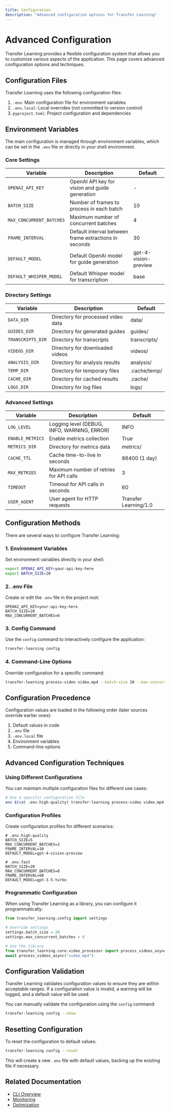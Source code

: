 ```yaml
---
title: Configuration
description: "Advanced configuration options for Transfer Learning"
---
```


# Advanced Configuration

Transfer Learning provides a flexible configuration system that allows you to customize various aspects of the application. This page covers advanced configuration options and techniques.

## Configuration Files

Transfer Learning uses the following configuration files:

1. `.env`: Main configuration file for environment variables
2. `.env.local`: Local overrides (not committed to version control)
3. `pyproject.toml`: Project configuration and dependencies

## Environment Variables

The main configuration is managed through environment variables, which can be set in the `.env` file or directly in your shell environment.

### Core Settings

| Variable | Description | Default |
| -------- | ----------- | ------- |
| `OPENAI_API_KEY` | OpenAI API key for vision and guide generation | - |
| `BATCH_SIZE` | Number of frames to process in each batch | 10 |
| `MAX_CONCURRENT_BATCHES` | Maximum number of concurrent batches | 4 |
| `FRAME_INTERVAL` | Default interval between frame extractions in seconds | 30 |
| `DEFAULT_MODEL` | Default OpenAI model for guide generation | gpt-4-vision-preview |
| `DEFAULT_WHISPER_MODEL` | Default Whisper model for transcription | base |

### Directory Settings

| Variable | Description | Default |
| -------- | ----------- | ------- |
| `DATA_DIR` | Directory for processed video data | data/ |
| `GUIDES_DIR` | Directory for generated guides | guides/ |
| `TRANSCRIPTS_DIR` | Directory for transcripts | transcripts/ |
| `VIDEOS_DIR` | Directory for downloaded videos | videos/ |
| `ANALYSIS_DIR` | Directory for analysis results | analysis/ |
| `TEMP_DIR` | Directory for temporary files | .cache/temp/ |
| `CACHE_DIR` | Directory for cached results | .cache/ |
| `LOGS_DIR` | Directory for log files | logs/ |

### Advanced Settings

| Variable | Description | Default |
| -------- | ----------- | ------- |
| `LOG_LEVEL` | Logging level (DEBUG, INFO, WARNING, ERROR) | INFO |
| `ENABLE_METRICS` | Enable metrics collection | True |
| `METRICS_DIR` | Directory for metrics data | metrics/ |
| `CACHE_TTL` | Cache time-to-live in seconds | 86400 (1 day) |
| `MAX_RETRIES` | Maximum number of retries for API calls | 3 |
| `TIMEOUT` | Timeout for API calls in seconds | 60 |
| `USER_AGENT` | User agent for HTTP requests | Transfer Learning/1.0 |

## Configuration Methods

There are several ways to configure Transfer Learning:

### 1. Environment Variables

Set environment variables directly in your shell:

```bash
export OPENAI_API_KEY=your-api-key-here
export BATCH_SIZE=20
```

### 2. .env File

Create or edit the `.env` file in the project root:

```
OPENAI_API_KEY=your-api-key-here
BATCH_SIZE=20
MAX_CONCURRENT_BATCHES=8
```

### 3. Config Command

Use the `config` command to interactively configure the application:

```bash
transfer-learning config
```

### 4. Command-Line Options

Override configuration for a specific command:

```bash
transfer-learning process-video video.mp4 --batch-size 20 --max-concurrent 8
```

## Configuration Precedence

Configuration values are loaded in the following order (later sources override earlier ones):

1. Default values in code
2. `.env` file
3. `.env.local` file
4. Environment variables
5. Command-line options

## Advanced Configuration Techniques

### Using Different Configurations

You can maintain multiple configuration files for different use cases:

```bash
# Use a specific configuration file
env $(cat .env.high-quality) transfer-learning process-video video.mp4
```

### Configuration Profiles

Create configuration profiles for different scenarios:

```
# .env.high-quality
BATCH_SIZE=5
MAX_CONCURRENT_BATCHES=2
FRAME_INTERVAL=10
DEFAULT_MODEL=gpt-4-vision-preview

# .env.fast
BATCH_SIZE=20
MAX_CONCURRENT_BATCHES=8
FRAME_INTERVAL=60
DEFAULT_MODEL=gpt-3.5-turbo
```

### Programmatic Configuration

When using Transfer Learning as a library, you can configure it programmatically:

```python
from transfer_learning.config import settings

# Override settings
settings.batch_size = 20
settings.max_concurrent_batches = 8

# Use the library
from transfer_learning.core.video_processor import process_videos_async
await process_videos_async("video.mp4")
```

## Configuration Validation

Transfer Learning validates configuration values to ensure they are within acceptable ranges. If a configuration value is invalid, a warning will be logged, and a default value will be used.

You can manually validate the configuration using the `config` command:

```bash
transfer-learning config --show
```

## Resetting Configuration

To reset the configuration to default values:

```bash
transfer-learning config --reset
```

This will create a new `.env` file with default values, backing up the existing file if necessary.

## Related Documentation

- [CLI Overview](/cli/overview)
- [Monitoring](/advanced/monitoring)
- [Optimization](/advanced/optimization) 